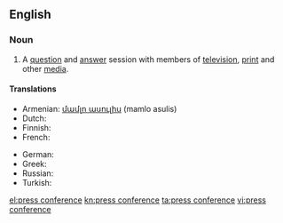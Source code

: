 ==English==

===Noun===
{{en-noun}}

# A [[question]] and [[answer]] session with members of [[television]], [[print]] and other [[media]].

====Translations====
{{trans-top|question and answer session with members of television, print and other media}}
* Armenian: [[մամլո ասուլիս]] (mamlo asulis)
* Dutch: {{t|nl| persconferentie|f}}
* Finnish: {{t+|fi|lehdistötilaisuus}}
* French: {{t-|fr|conférence de presse|f}}
{{trans-mid}}
* German: {{t+|de|Pressekonferenz|f}}
* Greek: {{t+|el|συνέντευξη τύπου|f|tr=sinéntefksi típou}}
* Russian: {{t+|ru|пресс-конференция|f|tr=press-konferencija}}
* Turkish: {{t-|tr|basın konferansı}}
{{trans-bottom}}

[[el:press conference]]
[[kn:press conference]]
[[ta:press conference]]
[[vi:press conference]]